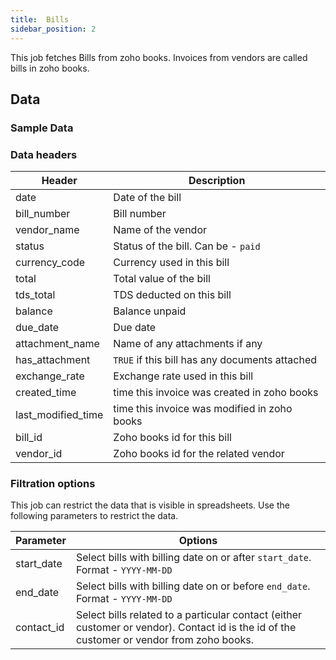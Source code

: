 ```yaml
---
title:  Bills
sidebar_position: 2
---
```


This job fetches Bills from zoho books. Invoices from vendors are called bills in zoho books.

<AddJob
  template="gsheet_zoho_books_bills"
/>

## Data

### Sample Data

<Gsheet
  src="https://docs.google.com/spreadsheets/d/1-gX-uq5YrTW-6gQJYM-mNXitEOfJLTiQCvPtV8CR1Yc/edit#gid=2115811659"
/>


### Data headers

| Header | Description |
|----|----|
| date | Date of the bill |
| bill_number | Bill number  |
| vendor_name | Name of the vendor |
| status | Status of the bill. Can be - `paid` |
| currency_code | Currency used in this bill |
| total | Total value of the bill |
| tds_total | TDS deducted on this bill |
| balance | Balance unpaid |
| due_date | Due date |
| attachment_name | Name of any attachments if any |
| has_attachment | `TRUE` if this bill has any documents attached |
| exchange_rate | Exchange rate used in this bill |
| created_time | time this invoice was created in zoho books |
| last_modified_time | time this invoice was modified in zoho books |
| bill_id | Zoho books id for this bill |
| vendor_id | Zoho books id for the related vendor |


### Filtration options

This job can restrict the data that is visible in spreadsheets. Use the following parameters to restrict the data.

| Parameter | Options |
|----|----|
| start_date | Select bills with billing date on or after `start_date`. Format - `YYYY-MM-DD` |
| end_date | Select bills with billing date on or before `end_date`. Format - `YYYY-MM-DD` |
| contact_id | Select bills related to a particular contact (either customer or vendor). Contact id is the id of the customer or vendor from zoho books.  |

<!---
## Others

### Similar jobs

Similar sort of data can be achieved by using get accounting transaction job and filtering it by invoice type. 

### Reports that use this job

Here are some of the report templates that use this job: 
-->